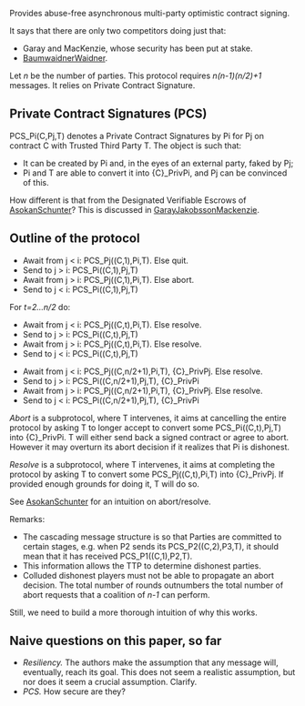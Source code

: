 
Provides abuse-free asynchronous multi-party optimistic contract signing.

It says that there are only two competitors doing just that:
* Garay and MacKenzie, whose security has been put at stake.
* [[BaumwaidnerWaidner]].

Let ''n'' be the number of parties. This protocol requires ''n(n-1)(n/2)+1'' messages. It relies on Private Contract Signature.

== Private Contract Signatures (PCS) ==

PCS_Pi(C,Pj,T) denotes a Private Contract Signatures by Pi for Pj on contract C with Trusted Third Party T. The object is such that:
* It can be created by Pi and, in the eyes of an external party, faked by Pj;
* Pi and T are able to convert it into {C}_PrivPi, and Pj can be convinced of this.

How different is that from the Designated Verifiable Escrows of [[AsokanSchunter]]? This is discussed in [[GarayJakobssonMackenzie]].

== Outline of the protocol ==

* Await from j < i: PCS_Pj((C,1),Pi,T). Else quit.
* Send to j > i: PCS_Pi((C,1),Pj,T) 
* Await from j > i: PCS_Pj((C,1),Pi,T). Else abort. 
* Send to j < i: PCS_Pi((C,1),Pj,T) 

For ''t=2...n/2'' do:
* Await from j < i: PCS_Pj((C,t),Pi,T). Else resolve.
* Send to j > i: PCS_Pi((C,t),Pj,T) 
* Await from j > i: PCS_Pj((C,t),Pi,T). Else resolve. 
* Send to j < i: PCS_Pi((C,t),Pj,T) 


* Await from j < i: PCS_Pj((C,n/2+1),Pi,T), {C}_PrivPj. Else resolve.
* Send to j > i: PCS_Pi((C,n/2+1),Pj,T), {C}_PrivPi 
* Await from j > i: PCS_Pj((C,n/2+1),Pi,T), {C}_PrivPj. Else resolve. 
* Send to j < i: PCS_Pi((C,n/2+1),Pj,T), {C}_PrivPi

''Abort'' is a subprotocol, where T intervenes, it aims at cancelling the entire protocol by asking T to longer accept to convert some PCS_Pi((C,t),Pj,T) into {C}_PrivPi. T will either send back a signed contract or agree to abort. However it may overturn its abort decision if it realizes that Pi is dishonest.

''Resolve'' is a subprotocol, where T intervenes, it aims at completing the protocol by asking T to convert some PCS_Pj((C,t),Pi,T) into {C}_PrivPj. If provided enough grounds for doing it, T will do so.

See [[AsokanSchunter]] for an intuition on abort/resolve.

Remarks:
* The cascading message structure is so that Parties are committed to certain stages, e.g. when P2 sends its PCS_P2((C,2),P3,T), it should mean that it has received PCS_P1((C,1),P2,T).
* This information allows the TTP to determine dishonest parties.
* Colluded dishonest players must not be able to propagate an abort decision.  The total number of rounds outnumbers the total number of abort requests that a coalition of ''n-1'' can perform.

Still, we need to build a more thorough intuition of why this works.

== Naive questions on this paper, so far ==

* ''Resiliency.'' The authors make the assumption that any message will, eventually, reach its goal. This does not seem a realistic assumption, but nor does it seem a crucial assumption. Clarify. 
* ''PCS.'' How secure are they?